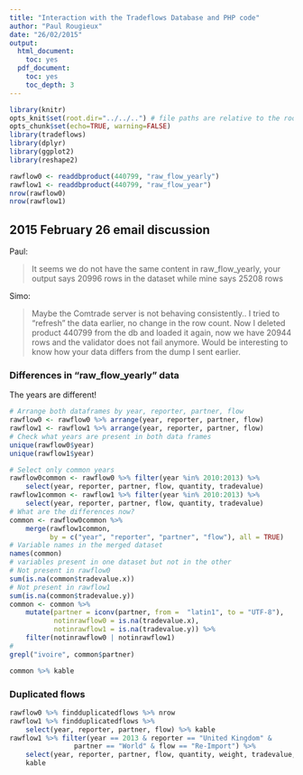 ```yaml
---
title: "Interaction with the Tradeflows Database and PHP code"
author: "Paul Rougieux"
date: "26/02/2015"
output:
  html_document:
    toc: yes
  pdf_document:
    toc: yes
    toc_depth: 3
---
```



```r
library(knitr)
opts_knit$set(root.dir="../../..") # file paths are relative to the root of the project directory
opts_chunk$set(echo=TRUE, warning=FALSE)
library(tradeflows)
library(dplyr)
library(ggplot2)
library(reshape2)
``` 

```r
rawflow0 <- readdbproduct(440799, "raw_flow_yearly")
rawflow1 <- readdbproduct(440799, "raw_flow_year")
nrow(rawflow0)
nrow(rawflow1)
```



## 2015 February 26 email discussion

Paul:

> It seems we do not have the same content in raw_flow_yearly, your
> output says 20996 rows in the dataset while mine says 25208 rows

Simo:

> Maybe the Comtrade server is not behaving consistently.. I tried to "refresh" the data earlier, no change in the row count. Now I deleted product 440799 from the db and loaded it again, now we have 20944 rows and the validator does not fail anymore.
> Would be interesting to know how your data differs from the dump I sent earlier.


### Differences in "raw_flow_yearly" data
The years are different! 

```r
# Arrange both dataframes by year, reporter, partner, flow
rawflow0 <- rawflow0 %>% arrange(year, reporter, partner, flow)
rawflow1 <- rawflow1 %>% arrange(year, reporter, partner, flow)
# Check what years are present in both data frames
unique(rawflow0$year)
unique(rawflow1$year)

# Select only common years
rawflow0common <- rawflow0 %>% filter(year %in% 2010:2013) %>% 
    select(year, reporter, partner, flow, quantity, tradevalue)
rawflow1common <- rawflow1 %>% filter(year %in% 2010:2013) %>%
    select(year, reporter, partner, flow, quantity, tradevalue)
# What are the differences now?
common <- rawflow0common %>%
    merge(rawflow1common, 
          by = c("year", "reporter", "partner", "flow"), all = TRUE)
# Variable names in the merged dataset
names(common)
# variables present in one dataset but not in the other
# Not present in rawflow0
sum(is.na(common$tradevalue.x))
# Not present in rawflow1
sum(is.na(common$tradevalue.y))
common <- common %>%
    mutate(partner = iconv(partner, from =  "latin1", to = "UTF-8"),
           notinrawflow0 = is.na(tradevalue.x),
           notinrawflow1 = is.na(tradevalue.y)) %>%
    filter(notinrawflow0 | notinrawflow1)
# 
grepl("ivoire", common$partner)

common %>% kable
```


### Duplicated flows
```r
rawflow0 %>% findduplicatedflows %>% nrow
rawflow1 %>% findduplicatedflows %>% 
    select(year, reporter, partner, flow) %>% kable
rawflow1 %>% filter(year == 2013 & reporter == "United Kingdom" &
                partner == "World" & flow == "Re-Import") %>%
    select(year, reporter, partner, flow, quantity, weight, tradevalue, flag) %>%
    kable    
```
